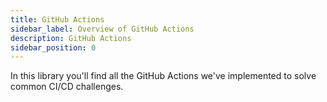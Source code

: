 ```yaml
---
title: GitHub Actions
sidebar_label: Overview of GitHub Actions
description: GitHub Actions
sidebar_position: 0
---
```


<Intro>
In this library you'll find all the GitHub Actions we've implemented to solve common CI/CD challenges.
</Intro>

<DocCardList/>
